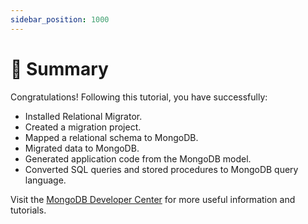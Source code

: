 ```yaml
---
sidebar_position: 1000
---
```


# 🎯 Summary

Congratulations! Following this tutorial, you have successfully:
* Installed Relational Migrator.
* Created a migration project.
* Mapped a relational schema to MongoDB.
* Migrated data to MongoDB.
* Generated application code from the MongoDB model.
* Converted SQL queries and stored procedures to MongoDB query language.

Visit the [MongoDB Developer Center](https://mongodb.com/developer/?utm_campaign=devrel&utm_source=workshop&utm_medium=cta&utm_content=soccer_workshop&utm_term=stanimira_vlaeva) for more useful information and tutorials.
